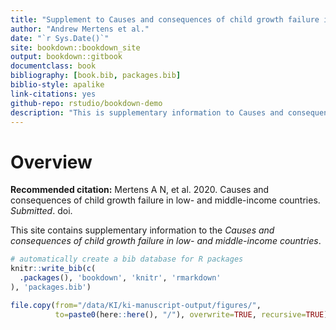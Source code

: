 ```yaml
--- 
title: "Supplement to Causes and consequences of child growth failure in low- and middle-income countries"
author: "Andrew Mertens et al."
date: "`r Sys.Date()`"
site: bookdown::bookdown_site
output: bookdown::gitbook
documentclass: book
bibliography: [book.bib, packages.bib]
biblio-style: apalike
link-citations: yes
github-repo: rstudio/bookdown-demo
description: "This is supplementary information to Causes and consequences of child growth failure in low- and middle-income countries"
---
```


# Overview

**Recommended citation:** Mertens A N, et al. 2020. Causes and consequences of child growth failure in low- and middle-income countries. *Submitted*. doi. 

This site contains supplementary information to the *Causes and consequences of child growth failure in low- and middle-income countries*. 


```r
# automatically create a bib database for R packages
knitr::write_bib(c(
  .packages(), 'bookdown', 'knitr', 'rmarkdown'
), 'packages.bib')

file.copy(from="/data/KI/ki-manuscript-output/figures/", 
          to=paste0(here::here(), "/"), overwrite=TRUE, recursive=TRUE)
```
